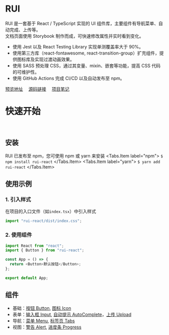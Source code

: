 
<Meta title="RUI" />

# RUI

RUI 是一套基于 React / TypeScript 实现的 UI 组件库，主要组件有导航菜单、自动完成、上传等。<br/>
文档页面使用 Storybook 制作而成，可快速修改属性并实时看到变化。<br/>

- 使用 Jest 以及 React Testing Library 实现单测覆盖率大于 90%。
- 使用第三方库（react-fontawesome, react-transition-group）扩充组件，提供图标库及实现过渡动画效果。
- 使用 SASS 预处理 CSS，通过其变量、mixin、嵌套等功能，提高 CSS 代码的可维护性。
- 使用 GitHub Actions 完成 CI/CD 以及自动发布至 npm。

[预览地址](https://yilunyuwan.gitee.io/rui/) &emsp;[源码链接](https://gitee.com/yilunyuwan/RUI) &emsp;[项目笔记](https://gitee.com/yilunyuwan/RUI/wikis/pages)
<br />

# 快速开始

<br />

## 安装

RUI 已发布至 npm，您可使用 npm 或 yarn 来安装
<Tabs>
    <Tabs.Item label="npm">
      <code>$ npm install rui-react</code>
    </Tabs.Item>
    <Tabs.Item label="yarn">
      <code>$ yarn add rui-react</code>
    </Tabs.Item>
</Tabs>
<br/>

## 使用示例

### 1. 引入样式

在项目的入口文件（如`index.tsx`）中引入样式

```js
import "rui-react/dist/index.css";
```

### 2. 使用组件

```js
import React from "react";
import { Button } from "rui-react";

const App = () => {
  return <Button>默认按钮</Button>;
};

export default App;
```

## 组件
- 基础：[按钮 Button](?path=/docs/基础-按钮-button--default-button), [图标 Icon](?path=/docs/基础-图标-icon--default-icons)
- 表单：[输入框 Input](?path=/docs/表单-输入框-input--default-input), [自动提示 AutoComplete](?path=/docs/表单-自动提示-autocomplete--default-auto-complete)，[上传 Upload](?path=/docs/表单-上传-upload--click-upload)
- 导航：[菜单 Menu](?path=/docs/导航-菜单-menu--default-menu), [标签页 Tabs](?path=/docs/导航-标签页-tabs--default-tabs)
- 视图：[警告 Alert](?path=/docs/视图-警告-alert--default-alert), [进度条 Progress](?path=/docs/视图-进度条-progress--default-progress)